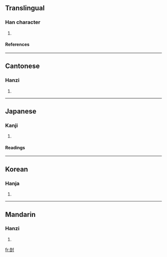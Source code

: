 ==Translingual==
===Han character===
{{Han char|rn=41|rad=寸|as=09|sn=12|four=4410<sub>0</sub>|canj=土廿木戈 (GTDI)|ids=⿰[[壴]][[寸]]}}
# {{defn|Han|sort=寸09}}
====References====
{{Han ref|kx=0295.140|dkj=07448|dj=0586.060|hdz=10509.020|uh=5C0C|ud=23564|bh=D8D7|bd=55511}}
----

==Cantonese==
===Hanzi===
{{yue-hanzi|jyut=|y=syu6}}
# {{defn|Cantonese}}
----
==Japanese==
===Kanji===
{{ja-kanji|grade=|rs=寸09}}
# {{defn|Japanese}} 
====Readings====
{{ja-readings|on=[[しゅ]] (shu), [[じゅ]] (ju), [[ちゅ]] (chu), [[じう]] (jiu)|kun=[[たてる]] (tateru), [[たつ]] (tatsu), [[わらは]] (waraha), [[しもべ]] (shimobe)}}
----
==Korean==
===Hanja===
{{ko-hanja|hangeul=주|rv=ju|mr=chu}}
# {{defn|Korean}}
----
==Mandarin==
===Hanzi===
{{cmn-hanzi|pin=[[shù]] ([[shu4]])|wg=shu<sup>4</sup>}}
# {{defn|Mandarin}}

[[fr:尌]]